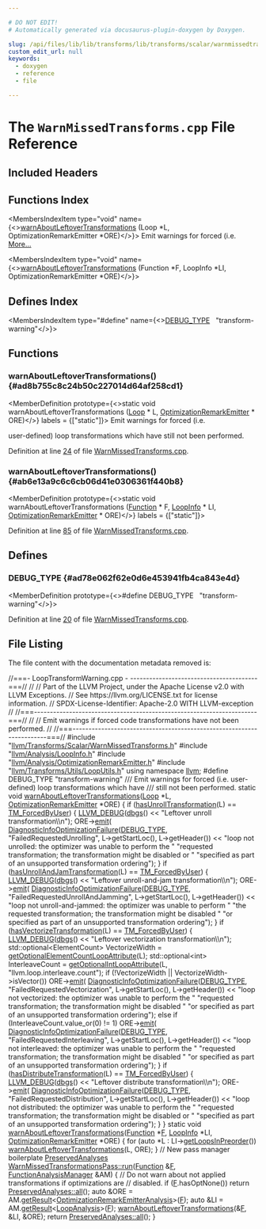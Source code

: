 ```yaml
---

# DO NOT EDIT!
# Automatically generated via docusaurus-plugin-doxygen by Doxygen.

slug: /api/files/lib/lib/transforms/lib/transforms/scalar/warnmissedtransforms-cpp
custom_edit_url: null
keywords:
  - doxygen
  - reference
  - file

---
```





# The `WarnMissedTransforms.cpp` File Reference

<DoxygenPage pluginConfig={pluginConfig}>



## Included Headers

<IncludesList>
<IncludesListItem
  filePath="llvm/Transforms/Scalar/WarnMissedTransforms.h"
  permalink="/docs/api/files/include/include/llvm/include/llvm/transforms/include/llvm/transforms/scalar/warnmissedtransforms-h"
  isLocal="true" />
<IncludesListItem
  filePath="llvm/Analysis/LoopInfo.h"
  permalink="/docs/api/files/include/include/llvm/include/llvm/analysis/loopinfo-h"
  isLocal="true" />
<IncludesListItem
  filePath="llvm/Analysis/OptimizationRemarkEmitter.h"
  permalink="/docs/api/files/include/include/llvm/include/llvm/analysis/optimizationremarkemitter-h"
  isLocal="true" />
<IncludesListItem
  filePath="llvm/Transforms/Utils/LoopUtils.h"
  permalink="/docs/api/files/include/include/llvm/include/llvm/transforms/include/llvm/transforms/utils/looputils-h"
  isLocal="true" />
</IncludesList>

## Functions Index

<MembersIndex>

<MembersIndexItem
  type="void"
  name={<><a href="#ad8b755c8c24b50c227014d64af258cd1">warnAboutLeftoverTransformations</a> (Loop &#42;L, OptimizationRemarkEmitter &#42;ORE)</>}>
Emit warnings for forced (i.e. <a href="#ad8b755c8c24b50c227014d64af258cd1">More...</a>
</MembersIndexItem>

<MembersIndexItem
  type="void"
  name={<><a href="#ab6e13a9c6c6cb06d41e0306361f440b8">warnAboutLeftoverTransformations</a> (Function &#42;F, LoopInfo &#42;LI, OptimizationRemarkEmitter &#42;ORE)</>}>
</MembersIndexItem>

</MembersIndex>

## Defines Index

<MembersIndex>

<MembersIndexItem
  type="#define"
  name={<><a href="#ad78e062f62e0d6e453941fb4ca843e4d">DEBUG&#95;TYPE</a>&nbsp;&nbsp;&nbsp;&quot;transform-warning&quot;</>}>
</MembersIndexItem>

</MembersIndex>


<SectionDefinition>

## Functions

### warnAboutLeftoverTransformations() {#ad8b755c8c24b50c227014d64af258cd1}

<MemberDefinition
  prototype={<>static void warnAboutLeftoverTransformations (<a href="/docs/api/classes/llvm/loop">Loop</a> &#42; L, <a href="/docs/api/classes/llvm/optimizationremarkemitter">OptimizationRemarkEmitter</a> &#42; ORE)</>}
  labels = {["static"]}>
Emit warnings for forced (i.e.

user-defined) loop transformations which have still not been performed.

Definition at line <a href="#l00024">24</a> of file <a href="/docs/api/files/lib/lib/transforms/lib/transforms/scalar/warnmissedtransforms-cpp">WarnMissedTransforms.cpp</a>.
</MemberDefinition>

### warnAboutLeftoverTransformations() {#ab6e13a9c6c6cb06d41e0306361f440b8}

<MemberDefinition
  prototype={<>static void warnAboutLeftoverTransformations (<a href="/docs/api/classes/llvm/function">Function</a> &#42; F, <a href="/docs/api/classes/llvm/loopinfo">LoopInfo</a> &#42; LI, <a href="/docs/api/classes/llvm/optimizationremarkemitter">OptimizationRemarkEmitter</a> &#42; ORE)</>}
  labels = {["static"]}>

Definition at line <a href="#l00085">85</a> of file <a href="/docs/api/files/lib/lib/transforms/lib/transforms/scalar/warnmissedtransforms-cpp">WarnMissedTransforms.cpp</a>.
</MemberDefinition>

</SectionDefinition>

<SectionDefinition>

## Defines

### DEBUG&#95;TYPE {#ad78e062f62e0d6e453941fb4ca843e4d}

<MemberDefinition
  prototype={<>#define DEBUG&#95;TYPE&nbsp;&nbsp;&nbsp;&quot;transform-warning&quot;</>}>

Definition at line <a href="#l00020">20</a> of file <a href="/docs/api/files/lib/lib/transforms/lib/transforms/scalar/warnmissedtransforms-cpp">WarnMissedTransforms.cpp</a>.
</MemberDefinition>

</SectionDefinition>

## File Listing

The file content with the documentation metadata removed is:

<ProgramListing>

<Link id="l00001" /><CodeLine lineNumber="1"><Highlight kind="comment">//===- LoopTransformWarning.cpp -  ----------------------------------------===//</Highlight><Highlight kind="normal"></Highlight></CodeLine>
<Link id="l00002" /><CodeLine lineNumber="2"><Highlight kind="normal"></Highlight><Highlight kind="comment">//</Highlight><Highlight kind="normal"></Highlight></CodeLine>
<Link id="l00003" /><CodeLine lineNumber="3"><Highlight kind="normal"></Highlight><Highlight kind="comment">// Part of the LLVM Project, under the Apache License v2.0 with LLVM Exceptions.</Highlight><Highlight kind="normal"></Highlight></CodeLine>
<Link id="l00004" /><CodeLine lineNumber="4"><Highlight kind="normal"></Highlight><Highlight kind="comment">// See https://llvm.org/LICENSE.txt for license information.</Highlight><Highlight kind="normal"></Highlight></CodeLine>
<Link id="l00005" /><CodeLine lineNumber="5"><Highlight kind="normal"></Highlight><Highlight kind="comment">// SPDX-License-Identifier: Apache-2.0 WITH LLVM-exception</Highlight><Highlight kind="normal"></Highlight></CodeLine>
<Link id="l00006" /><CodeLine lineNumber="6"><Highlight kind="normal"></Highlight><Highlight kind="comment">//</Highlight><Highlight kind="normal"></Highlight></CodeLine>
<Link id="l00007" /><CodeLine lineNumber="7"><Highlight kind="normal"></Highlight><Highlight kind="comment">//===----------------------------------------------------------------------===//</Highlight><Highlight kind="normal"></Highlight></CodeLine>
<Link id="l00008" /><CodeLine lineNumber="8"><Highlight kind="normal"></Highlight><Highlight kind="comment">//</Highlight><Highlight kind="normal"></Highlight></CodeLine>
<Link id="l00009" /><CodeLine lineNumber="9"><Highlight kind="normal"></Highlight><Highlight kind="comment">// Emit warnings if forced code transformations have not been performed.</Highlight><Highlight kind="normal"></Highlight></CodeLine>
<Link id="l00010" /><CodeLine lineNumber="10"><Highlight kind="normal"></Highlight><Highlight kind="comment">//</Highlight><Highlight kind="normal"></Highlight></CodeLine>
<Link id="l00011" /><CodeLine lineNumber="11"><Highlight kind="normal"></Highlight><Highlight kind="comment">//===----------------------------------------------------------------------===//</Highlight><Highlight kind="normal"></Highlight></CodeLine>
<Link id="l00012" /><CodeLine lineNumber="12"><Highlight kind="normal"></Highlight></CodeLine>
<Link id="l00013" /><CodeLine lineNumber="13"><Highlight kind="normal"></Highlight><Highlight kind="preprocessor">#include &quot;<a href="/docs/api/files/include/include/llvm/include/llvm/transforms/include/llvm/transforms/scalar/warnmissedtransforms-h">llvm/Transforms/Scalar/WarnMissedTransforms.h</a>&quot;</Highlight><Highlight kind="normal"></Highlight></CodeLine>
<Link id="l00014" /><CodeLine lineNumber="14"><Highlight kind="normal"></Highlight><Highlight kind="preprocessor">#include &quot;<a href="/docs/api/files/include/include/llvm/include/llvm/analysis/loopinfo-h">llvm/Analysis/LoopInfo.h</a>&quot;</Highlight><Highlight kind="normal"></Highlight></CodeLine>
<Link id="l00015" /><CodeLine lineNumber="15"><Highlight kind="normal"></Highlight><Highlight kind="preprocessor">#include &quot;<a href="/docs/api/files/include/include/llvm/include/llvm/analysis/optimizationremarkemitter-h">llvm/Analysis/OptimizationRemarkEmitter.h</a>&quot;</Highlight><Highlight kind="normal"></Highlight></CodeLine>
<Link id="l00016" /><CodeLine lineNumber="16"><Highlight kind="normal"></Highlight><Highlight kind="preprocessor">#include &quot;<a href="/docs/api/files/include/include/llvm/include/llvm/transforms/include/llvm/transforms/utils/looputils-h">llvm/Transforms/Utils/LoopUtils.h</a>&quot;</Highlight><Highlight kind="normal"></Highlight></CodeLine>
<Link id="l00017" /><CodeLine lineNumber="17"><Highlight kind="normal"></Highlight></CodeLine>
<Link id="l00018" /><CodeLine lineNumber="18"><Highlight kind="normal"></Highlight><Highlight kind="keyword">using namespace </Highlight><Highlight kind="normal"><a href="/docs/api/namespaces/llvm">llvm</a>;</Highlight></CodeLine>
<Link id="l00019" /><CodeLine lineNumber="19"><Highlight kind="normal"></Highlight></CodeLine>
<Link id="l00020" /><CodeLine lineNumber="20" lineLink="#ad78e062f62e0d6e453941fb4ca843e4d"><Highlight kind="normal"></Highlight><Highlight kind="preprocessor">#define DEBUG&#95;TYPE &quot;transform-warning&quot;</Highlight><Highlight kind="normal"></Highlight></CodeLine>
<Link id="l00021" /><CodeLine lineNumber="21"><Highlight kind="normal"></Highlight><Highlight kind="comment"></Highlight></CodeLine>
<Link id="l00022" /><CodeLine lineNumber="22"><Highlight kind="comment">/// Emit warnings for forced (i.e. user-defined) loop transformations which have</Highlight></CodeLine>
<Link id="l00023" /><CodeLine lineNumber="23"><Highlight kind="comment">/// still not been performed.</Highlight><Highlight kind="normal"></Highlight></CodeLine>
<Link id="l00024" /><CodeLine lineNumber="24" lineLink="#ad8b755c8c24b50c227014d64af258cd1"><Highlight kind="normal"></Highlight><Highlight kind="keyword">static</Highlight><Highlight kind="normal"> </Highlight><Highlight kind="keywordtype">void</Highlight><Highlight kind="normal"> <a href="#ad8b755c8c24b50c227014d64af258cd1">warnAboutLeftoverTransformations</a>(<a href="/docs/api/classes/llvm/loop">Loop</a> &#42;L,</Highlight></CodeLine>
<Link id="l00025" /><CodeLine lineNumber="25"><Highlight kind="normal">                                             <a href="/docs/api/classes/llvm/optimizationremarkemitter">OptimizationRemarkEmitter</a> &#42;ORE) &#123;</Highlight></CodeLine>
<Link id="l00026" /><CodeLine lineNumber="26"><Highlight kind="normal">  </Highlight><Highlight kind="keywordflow">if</Highlight><Highlight kind="normal"> (<a href="/docs/api/namespaces/llvm/#a868145c1795173f9642f99c354f91a7d">hasUnrollTransformation</a>(L) == <a href="/docs/api/namespaces/llvm/#aa3e837c0d2a0521b4a4680071cac0dcbaa1c649bc8228a2e36e04b8454851bfc5">TM&#95;ForcedByUser</a>) &#123;</Highlight></CodeLine>
<Link id="l00027" /><CodeLine lineNumber="27"><Highlight kind="normal">    <a href="/docs/api/files/include/include/llvm/include/llvm/support/debug-h/#a196897517069dda1bdb549e24468f7d7">LLVM&#95;DEBUG</a>(<a href="/docs/api/namespaces/llvm/#a7c46c742c31be54870e2038048e6b391">dbgs</a>() &lt;&lt; </Highlight><Highlight kind="stringliteral">&quot;Leftover unroll transformation\\n&quot;</Highlight><Highlight kind="normal">);</Highlight></CodeLine>
<Link id="l00028" /><CodeLine lineNumber="28"><Highlight kind="normal">    ORE-&gt;<a href="/docs/api/classes/llvm/optimizationremarkemitter/#aae6a98aea85aa3af87357cc5448db499">emit</a>(</Highlight></CodeLine>
<Link id="l00029" /><CodeLine lineNumber="29"><Highlight kind="normal">        <a href="/docs/api/classes/llvm/diagnosticinfooptimizationfailure">DiagnosticInfoOptimizationFailure</a>(<a href="/docs/api/files/include/include/llvm/include/llvm/adt/genericcycleimpl-h/#ad78e062f62e0d6e453941fb4ca843e4d">DEBUG&#95;TYPE</a>,</Highlight></CodeLine>
<Link id="l00030" /><CodeLine lineNumber="30"><Highlight kind="normal">                                          </Highlight><Highlight kind="stringliteral">&quot;FailedRequestedUnrolling&quot;</Highlight><Highlight kind="normal">,</Highlight></CodeLine>
<Link id="l00031" /><CodeLine lineNumber="31"><Highlight kind="normal">                                          L-&gt;getStartLoc(), L-&gt;getHeader())</Highlight></CodeLine>
<Link id="l00032" /><CodeLine lineNumber="32"><Highlight kind="normal">        &lt;&lt; </Highlight><Highlight kind="stringliteral">&quot;loop not unrolled: the optimizer was unable to perform the &quot;</Highlight><Highlight kind="normal"></Highlight></CodeLine>
<Link id="l00033" /><CodeLine lineNumber="33"><Highlight kind="normal">           </Highlight><Highlight kind="stringliteral">&quot;requested transformation; the transformation might be disabled or &quot;</Highlight><Highlight kind="normal"></Highlight></CodeLine>
<Link id="l00034" /><CodeLine lineNumber="34"><Highlight kind="normal">           </Highlight><Highlight kind="stringliteral">&quot;specified as part of an unsupported transformation ordering&quot;</Highlight><Highlight kind="normal">);</Highlight></CodeLine>
<Link id="l00035" /><CodeLine lineNumber="35"><Highlight kind="normal">  &#125;</Highlight></CodeLine>
<Link id="l00036" /><CodeLine lineNumber="36"><Highlight kind="normal"></Highlight></CodeLine>
<Link id="l00037" /><CodeLine lineNumber="37"><Highlight kind="normal">  </Highlight><Highlight kind="keywordflow">if</Highlight><Highlight kind="normal"> (<a href="/docs/api/namespaces/llvm/#a7386405e9217844550433e1debb58ef7">hasUnrollAndJamTransformation</a>(L) == <a href="/docs/api/namespaces/llvm/#aa3e837c0d2a0521b4a4680071cac0dcbaa1c649bc8228a2e36e04b8454851bfc5">TM&#95;ForcedByUser</a>) &#123;</Highlight></CodeLine>
<Link id="l00038" /><CodeLine lineNumber="38"><Highlight kind="normal">    <a href="/docs/api/files/include/include/llvm/include/llvm/support/debug-h/#a196897517069dda1bdb549e24468f7d7">LLVM&#95;DEBUG</a>(<a href="/docs/api/namespaces/llvm/#a7c46c742c31be54870e2038048e6b391">dbgs</a>() &lt;&lt; </Highlight><Highlight kind="stringliteral">&quot;Leftover unroll-and-jam transformation\\n&quot;</Highlight><Highlight kind="normal">);</Highlight></CodeLine>
<Link id="l00039" /><CodeLine lineNumber="39"><Highlight kind="normal">    ORE-&gt;<a href="/docs/api/classes/llvm/optimizationremarkemitter/#aae6a98aea85aa3af87357cc5448db499">emit</a>(</Highlight></CodeLine>
<Link id="l00040" /><CodeLine lineNumber="40"><Highlight kind="normal">        <a href="/docs/api/classes/llvm/diagnosticinfooptimizationfailure">DiagnosticInfoOptimizationFailure</a>(<a href="/docs/api/files/include/include/llvm/include/llvm/adt/genericcycleimpl-h/#ad78e062f62e0d6e453941fb4ca843e4d">DEBUG&#95;TYPE</a>,</Highlight></CodeLine>
<Link id="l00041" /><CodeLine lineNumber="41"><Highlight kind="normal">                                          </Highlight><Highlight kind="stringliteral">&quot;FailedRequestedUnrollAndJamming&quot;</Highlight><Highlight kind="normal">,</Highlight></CodeLine>
<Link id="l00042" /><CodeLine lineNumber="42"><Highlight kind="normal">                                          L-&gt;getStartLoc(), L-&gt;getHeader())</Highlight></CodeLine>
<Link id="l00043" /><CodeLine lineNumber="43"><Highlight kind="normal">        &lt;&lt; </Highlight><Highlight kind="stringliteral">&quot;loop not unroll-and-jammed: the optimizer was unable to perform &quot;</Highlight><Highlight kind="normal"></Highlight></CodeLine>
<Link id="l00044" /><CodeLine lineNumber="44"><Highlight kind="normal">           </Highlight><Highlight kind="stringliteral">&quot;the requested transformation; the transformation might be disabled &quot;</Highlight><Highlight kind="normal"></Highlight></CodeLine>
<Link id="l00045" /><CodeLine lineNumber="45"><Highlight kind="normal">           </Highlight><Highlight kind="stringliteral">&quot;or specified as part of an unsupported transformation ordering&quot;</Highlight><Highlight kind="normal">);</Highlight></CodeLine>
<Link id="l00046" /><CodeLine lineNumber="46"><Highlight kind="normal">  &#125;</Highlight></CodeLine>
<Link id="l00047" /><CodeLine lineNumber="47"><Highlight kind="normal"></Highlight></CodeLine>
<Link id="l00048" /><CodeLine lineNumber="48"><Highlight kind="normal">  </Highlight><Highlight kind="keywordflow">if</Highlight><Highlight kind="normal"> (<a href="/docs/api/namespaces/llvm/#a5ca4169f38bbdb81155e4d5b3b9d7fae">hasVectorizeTransformation</a>(L) == <a href="/docs/api/namespaces/llvm/#aa3e837c0d2a0521b4a4680071cac0dcbaa1c649bc8228a2e36e04b8454851bfc5">TM&#95;ForcedByUser</a>) &#123;</Highlight></CodeLine>
<Link id="l00049" /><CodeLine lineNumber="49"><Highlight kind="normal">    <a href="/docs/api/files/include/include/llvm/include/llvm/support/debug-h/#a196897517069dda1bdb549e24468f7d7">LLVM&#95;DEBUG</a>(<a href="/docs/api/namespaces/llvm/#a7c46c742c31be54870e2038048e6b391">dbgs</a>() &lt;&lt; </Highlight><Highlight kind="stringliteral">&quot;Leftover vectorization transformation\\n&quot;</Highlight><Highlight kind="normal">);</Highlight></CodeLine>
<Link id="l00050" /><CodeLine lineNumber="50"><Highlight kind="normal">    std::optional&lt;ElementCount&gt; VectorizeWidth =</Highlight></CodeLine>
<Link id="l00051" /><CodeLine lineNumber="51"><Highlight kind="normal">        <a href="/docs/api/namespaces/llvm/#a03fe0007df15a56e14d2403acfff1af7">getOptionalElementCountLoopAttribute</a>(L);</Highlight></CodeLine>
<Link id="l00052" /><CodeLine lineNumber="52"><Highlight kind="normal">    std::optional&lt;int&gt; InterleaveCount =</Highlight></CodeLine>
<Link id="l00053" /><CodeLine lineNumber="53"><Highlight kind="normal">        <a href="/docs/api/namespaces/llvm/#a9b3cfe2d1603665824476c30368b8eb1">getOptionalIntLoopAttribute</a>(L, </Highlight><Highlight kind="stringliteral">&quot;llvm.loop.interleave.count&quot;</Highlight><Highlight kind="normal">);</Highlight></CodeLine>
<Link id="l00054" /><CodeLine lineNumber="54"><Highlight kind="normal"></Highlight></CodeLine>
<Link id="l00055" /><CodeLine lineNumber="55"><Highlight kind="normal">    </Highlight><Highlight kind="keywordflow">if</Highlight><Highlight kind="normal"> (!VectorizeWidth || VectorizeWidth-&gt;isVector())</Highlight></CodeLine>
<Link id="l00056" /><CodeLine lineNumber="56"><Highlight kind="normal">      ORE-&gt;<a href="/docs/api/classes/llvm/optimizationremarkemitter/#aae6a98aea85aa3af87357cc5448db499">emit</a>(</Highlight></CodeLine>
<Link id="l00057" /><CodeLine lineNumber="57"><Highlight kind="normal">          <a href="/docs/api/classes/llvm/diagnosticinfooptimizationfailure">DiagnosticInfoOptimizationFailure</a>(<a href="/docs/api/files/include/include/llvm/include/llvm/adt/genericcycleimpl-h/#ad78e062f62e0d6e453941fb4ca843e4d">DEBUG&#95;TYPE</a>,</Highlight></CodeLine>
<Link id="l00058" /><CodeLine lineNumber="58"><Highlight kind="normal">                                            </Highlight><Highlight kind="stringliteral">&quot;FailedRequestedVectorization&quot;</Highlight><Highlight kind="normal">,</Highlight></CodeLine>
<Link id="l00059" /><CodeLine lineNumber="59"><Highlight kind="normal">                                            L-&gt;getStartLoc(), L-&gt;getHeader())</Highlight></CodeLine>
<Link id="l00060" /><CodeLine lineNumber="60"><Highlight kind="normal">          &lt;&lt; </Highlight><Highlight kind="stringliteral">&quot;loop not vectorized: the optimizer was unable to perform the &quot;</Highlight><Highlight kind="normal"></Highlight></CodeLine>
<Link id="l00061" /><CodeLine lineNumber="61"><Highlight kind="normal">             </Highlight><Highlight kind="stringliteral">&quot;requested transformation; the transformation might be disabled &quot;</Highlight><Highlight kind="normal"></Highlight></CodeLine>
<Link id="l00062" /><CodeLine lineNumber="62"><Highlight kind="normal">             </Highlight><Highlight kind="stringliteral">&quot;or specified as part of an unsupported transformation ordering&quot;</Highlight><Highlight kind="normal">);</Highlight></CodeLine>
<Link id="l00063" /><CodeLine lineNumber="63"><Highlight kind="normal">    </Highlight><Highlight kind="keywordflow">else</Highlight><Highlight kind="normal"> </Highlight><Highlight kind="keywordflow">if</Highlight><Highlight kind="normal"> (InterleaveCount.value&#95;or(0) != 1)</Highlight></CodeLine>
<Link id="l00064" /><CodeLine lineNumber="64"><Highlight kind="normal">      ORE-&gt;<a href="/docs/api/classes/llvm/optimizationremarkemitter/#aae6a98aea85aa3af87357cc5448db499">emit</a>(</Highlight></CodeLine>
<Link id="l00065" /><CodeLine lineNumber="65"><Highlight kind="normal">          <a href="/docs/api/classes/llvm/diagnosticinfooptimizationfailure">DiagnosticInfoOptimizationFailure</a>(<a href="/docs/api/files/include/include/llvm/include/llvm/adt/genericcycleimpl-h/#ad78e062f62e0d6e453941fb4ca843e4d">DEBUG&#95;TYPE</a>,</Highlight></CodeLine>
<Link id="l00066" /><CodeLine lineNumber="66"><Highlight kind="normal">                                            </Highlight><Highlight kind="stringliteral">&quot;FailedRequestedInterleaving&quot;</Highlight><Highlight kind="normal">,</Highlight></CodeLine>
<Link id="l00067" /><CodeLine lineNumber="67"><Highlight kind="normal">                                            L-&gt;getStartLoc(), L-&gt;getHeader())</Highlight></CodeLine>
<Link id="l00068" /><CodeLine lineNumber="68"><Highlight kind="normal">          &lt;&lt; </Highlight><Highlight kind="stringliteral">&quot;loop not interleaved: the optimizer was unable to perform the &quot;</Highlight><Highlight kind="normal"></Highlight></CodeLine>
<Link id="l00069" /><CodeLine lineNumber="69"><Highlight kind="normal">             </Highlight><Highlight kind="stringliteral">&quot;requested transformation; the transformation might be disabled &quot;</Highlight><Highlight kind="normal"></Highlight></CodeLine>
<Link id="l00070" /><CodeLine lineNumber="70"><Highlight kind="normal">             </Highlight><Highlight kind="stringliteral">&quot;or specified as part of an unsupported transformation ordering&quot;</Highlight><Highlight kind="normal">);</Highlight></CodeLine>
<Link id="l00071" /><CodeLine lineNumber="71"><Highlight kind="normal">  &#125;</Highlight></CodeLine>
<Link id="l00072" /><CodeLine lineNumber="72"><Highlight kind="normal"></Highlight></CodeLine>
<Link id="l00073" /><CodeLine lineNumber="73"><Highlight kind="normal">  </Highlight><Highlight kind="keywordflow">if</Highlight><Highlight kind="normal"> (<a href="/docs/api/namespaces/llvm/#a8f43e8365ed5bf4bee97ded98ba4816a">hasDistributeTransformation</a>(L) == <a href="/docs/api/namespaces/llvm/#aa3e837c0d2a0521b4a4680071cac0dcbaa1c649bc8228a2e36e04b8454851bfc5">TM&#95;ForcedByUser</a>) &#123;</Highlight></CodeLine>
<Link id="l00074" /><CodeLine lineNumber="74"><Highlight kind="normal">    <a href="/docs/api/files/include/include/llvm/include/llvm/support/debug-h/#a196897517069dda1bdb549e24468f7d7">LLVM&#95;DEBUG</a>(<a href="/docs/api/namespaces/llvm/#a7c46c742c31be54870e2038048e6b391">dbgs</a>() &lt;&lt; </Highlight><Highlight kind="stringliteral">&quot;Leftover distribute transformation\\n&quot;</Highlight><Highlight kind="normal">);</Highlight></CodeLine>
<Link id="l00075" /><CodeLine lineNumber="75"><Highlight kind="normal">    ORE-&gt;<a href="/docs/api/classes/llvm/optimizationremarkemitter/#aae6a98aea85aa3af87357cc5448db499">emit</a>(</Highlight></CodeLine>
<Link id="l00076" /><CodeLine lineNumber="76"><Highlight kind="normal">        <a href="/docs/api/classes/llvm/diagnosticinfooptimizationfailure">DiagnosticInfoOptimizationFailure</a>(<a href="/docs/api/files/include/include/llvm/include/llvm/adt/genericcycleimpl-h/#ad78e062f62e0d6e453941fb4ca843e4d">DEBUG&#95;TYPE</a>,</Highlight></CodeLine>
<Link id="l00077" /><CodeLine lineNumber="77"><Highlight kind="normal">                                          </Highlight><Highlight kind="stringliteral">&quot;FailedRequestedDistribution&quot;</Highlight><Highlight kind="normal">,</Highlight></CodeLine>
<Link id="l00078" /><CodeLine lineNumber="78"><Highlight kind="normal">                                          L-&gt;getStartLoc(), L-&gt;getHeader())</Highlight></CodeLine>
<Link id="l00079" /><CodeLine lineNumber="79"><Highlight kind="normal">        &lt;&lt; </Highlight><Highlight kind="stringliteral">&quot;loop not distributed: the optimizer was unable to perform the &quot;</Highlight><Highlight kind="normal"></Highlight></CodeLine>
<Link id="l00080" /><CodeLine lineNumber="80"><Highlight kind="normal">           </Highlight><Highlight kind="stringliteral">&quot;requested transformation; the transformation might be disabled or &quot;</Highlight><Highlight kind="normal"></Highlight></CodeLine>
<Link id="l00081" /><CodeLine lineNumber="81"><Highlight kind="normal">           </Highlight><Highlight kind="stringliteral">&quot;specified as part of an unsupported transformation ordering&quot;</Highlight><Highlight kind="normal">);</Highlight></CodeLine>
<Link id="l00082" /><CodeLine lineNumber="82"><Highlight kind="normal">  &#125;</Highlight></CodeLine>
<Link id="l00083" /><CodeLine lineNumber="83"><Highlight kind="normal">&#125;</Highlight></CodeLine>
<Link id="l00084" /><CodeLine lineNumber="84"><Highlight kind="normal"></Highlight></CodeLine>
<Link id="l00085" /><CodeLine lineNumber="85" lineLink="#ab6e13a9c6c6cb06d41e0306361f440b8"><Highlight kind="normal"></Highlight><Highlight kind="keyword">static</Highlight><Highlight kind="normal"> </Highlight><Highlight kind="keywordtype">void</Highlight><Highlight kind="normal"> <a href="#ad8b755c8c24b50c227014d64af258cd1">warnAboutLeftoverTransformations</a>(<a href="/docs/api/classes/llvm/function">Function</a> &#42;<a href="/docs/api/files/lib/lib/support/md5-cpp/#a96d73bbd7af15cb1fc38c3f4a3bd82e9">F</a>, <a href="/docs/api/classes/llvm/loopinfo">LoopInfo</a> &#42;LI,</Highlight></CodeLine>
<Link id="l00086" /><CodeLine lineNumber="86"><Highlight kind="normal">                                             <a href="/docs/api/classes/llvm/optimizationremarkemitter">OptimizationRemarkEmitter</a> &#42;ORE) &#123;</Highlight></CodeLine>
<Link id="l00087" /><CodeLine lineNumber="87"><Highlight kind="normal">  </Highlight><Highlight kind="keywordflow">for</Highlight><Highlight kind="normal"> (</Highlight><Highlight kind="keyword">auto</Highlight><Highlight kind="normal"> &#42;L : LI-&gt;<a href="/docs/api/classes/llvm/loopinfobase/#a8a10d542acf3418b2a5bfefb351829c0">getLoopsInPreorder</a>())</Highlight></CodeLine>
<Link id="l00088" /><CodeLine lineNumber="88"><Highlight kind="normal">    <a href="#ad8b755c8c24b50c227014d64af258cd1">warnAboutLeftoverTransformations</a>(L, ORE);</Highlight></CodeLine>
<Link id="l00089" /><CodeLine lineNumber="89"><Highlight kind="normal">&#125;</Highlight></CodeLine>
<Link id="l00090" /><CodeLine lineNumber="90"><Highlight kind="normal"></Highlight></CodeLine>
<Link id="l00091" /><CodeLine lineNumber="91"><Highlight kind="normal"></Highlight><Highlight kind="comment">// New pass manager boilerplate</Highlight><Highlight kind="normal"></Highlight></CodeLine>
<Link id="l00092" /><CodeLine lineNumber="92"><Highlight kind="normal"><a href="/docs/api/classes/llvm/preservedanalyses">PreservedAnalyses</a></Highlight></CodeLine>
<Link id="l00093" /><CodeLine lineNumber="93" lineLink="/docs/api/classes/llvm/warnmissedtransformationspass/#aa622d589f82389844d93eca02d865d4c"><Highlight kind="normal"><a href="/docs/api/classes/llvm/warnmissedtransformationspass/#aa622d589f82389844d93eca02d865d4c">WarnMissedTransformationsPass::run</a>(<a href="/docs/api/classes/llvm/function">Function</a> &amp;<a href="/docs/api/files/lib/lib/support/md5-cpp/#a96d73bbd7af15cb1fc38c3f4a3bd82e9">F</a>, <a href="/docs/api/namespaces/llvm/#adce09a5a0de0e3177eb00e932734af2f">FunctionAnalysisManager</a> &amp;AM) &#123;</Highlight></CodeLine>
<Link id="l00094" /><CodeLine lineNumber="94"><Highlight kind="normal">  </Highlight><Highlight kind="comment">// Do not warn about not applied transformations if optimizations are</Highlight><Highlight kind="normal"></Highlight></CodeLine>
<Link id="l00095" /><CodeLine lineNumber="95"><Highlight kind="normal">  </Highlight><Highlight kind="comment">// disabled.</Highlight><Highlight kind="normal"></Highlight></CodeLine>
<Link id="l00096" /><CodeLine lineNumber="96"><Highlight kind="normal">  </Highlight><Highlight kind="keywordflow">if</Highlight><Highlight kind="normal"> (<a href="/docs/api/files/lib/lib/support/md5-cpp/#a96d73bbd7af15cb1fc38c3f4a3bd82e9">F</a>.hasOptNone())</Highlight></CodeLine>
<Link id="l00097" /><CodeLine lineNumber="97"><Highlight kind="normal">    </Highlight><Highlight kind="keywordflow">return</Highlight><Highlight kind="normal"> <a href="/docs/api/classes/llvm/preservedanalyses/#a1258a1ff55557c27684010ebd7283712">PreservedAnalyses::all</a>();</Highlight></CodeLine>
<Link id="l00098" /><CodeLine lineNumber="98"><Highlight kind="normal"></Highlight></CodeLine>
<Link id="l00099" /><CodeLine lineNumber="99"><Highlight kind="normal">  </Highlight><Highlight kind="keyword">auto</Highlight><Highlight kind="normal"> &amp;ORE = AM.<a href="/docs/api/classes/llvm/analysismanager/#aaab1fad63e4f3b8679469720a873fedd">getResult</a>&lt;<a href="/docs/api/classes/llvm/optimizationremarkemitteranalysis">OptimizationRemarkEmitterAnalysis</a>&gt;(<a href="/docs/api/files/lib/lib/support/md5-cpp/#a96d73bbd7af15cb1fc38c3f4a3bd82e9">F</a>);</Highlight></CodeLine>
<Link id="l00100" /><CodeLine lineNumber="100"><Highlight kind="normal">  </Highlight><Highlight kind="keyword">auto</Highlight><Highlight kind="normal"> &amp;LI = AM.<a href="/docs/api/classes/llvm/analysismanager/#aaab1fad63e4f3b8679469720a873fedd">getResult</a>&lt;<a href="/docs/api/classes/llvm/loopanalysis">LoopAnalysis</a>&gt;(<a href="/docs/api/files/lib/lib/support/md5-cpp/#a96d73bbd7af15cb1fc38c3f4a3bd82e9">F</a>);</Highlight></CodeLine>
<Link id="l00101" /><CodeLine lineNumber="101"><Highlight kind="normal"></Highlight></CodeLine>
<Link id="l00102" /><CodeLine lineNumber="102"><Highlight kind="normal">  <a href="#ad8b755c8c24b50c227014d64af258cd1">warnAboutLeftoverTransformations</a>(&amp;<a href="/docs/api/files/lib/lib/support/md5-cpp/#a96d73bbd7af15cb1fc38c3f4a3bd82e9">F</a>, &amp;LI, &amp;ORE);</Highlight></CodeLine>
<Link id="l00103" /><CodeLine lineNumber="103"><Highlight kind="normal"></Highlight></CodeLine>
<Link id="l00104" /><CodeLine lineNumber="104"><Highlight kind="normal">  </Highlight><Highlight kind="keywordflow">return</Highlight><Highlight kind="normal"> <a href="/docs/api/classes/llvm/preservedanalyses/#a1258a1ff55557c27684010ebd7283712">PreservedAnalyses::all</a>();</Highlight></CodeLine>
<Link id="l00105" /><CodeLine lineNumber="105"><Highlight kind="normal">&#125;</Highlight></CodeLine>

</ProgramListing>

</DoxygenPage>
